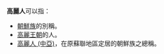 '''高麗人'''可以指：
* [[朝鮮族|朝鮮族]]的別稱。
* [[高麗王朝|高麗王朝]]的人。
* [[高麗人_(中亞)|高麗人 (中亞)]]，在原蘇聯地區定居的朝鮮族之總稱。
{{Disambig|Cat=三字消歧义|高}}
